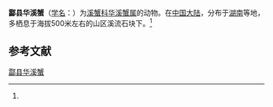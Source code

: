 {{Speciesbox
| name = 酃县华溪蟹
| status = 
| status_system = 
| image = 
| genus = Sinopotamon
| species = lingxianens
| authority = (Dai, 1997)<ref name='id12210'>{{cite web| url =http://www.bioinfo.cn/db05/BjdwSpecies.php?action=view&id=12210| title =酃县华溪蟹| work =《中国动物物种编目数据库》| publisher =中国科学院微生物研究所| author =中国科学院动物研究所| accessdate =2009-04-28| deadurl =yes| archiveurl =https://web.archive.org/web/20160305110229/http://www.bioinfo.cn/db05/BjdwSpecies.php?action=view&id=12210| archivedate =2016-03-05}}</ref>
}}

'''酃县华溪蟹'''（[[学名|学名]]：{{lang|la|''Sinopotamon lingxianens''}}）为[[溪蟹科|溪蟹科]][[华溪蟹属|华溪蟹属]]的动物。在[[中国大陆|中国大陆]]，分布于[[湖南|湖南]]等地，多栖息于海拔500米左右的山区溪流石块下。<ref name='id12210'/>

== 参考文献 ==
{{reflist}}

{{Wikispecies|Sinopotamon lingxianens}}
{{Taxonbar|from=Q14344209}}

[[Category:华溪蟹属|酃县华溪蟹]]


{{螃蟹小作品}}